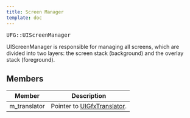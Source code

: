 ```yaml
---
title: Screen Manager
template: doc
---
```


<pre>UFG::UIScreenManager</pre>

UIScreenManager is responsible for managing all screens, which are divided into two layers: the screen stack (background) and the overlay stack (foreground).

## Members

| Member | Description |
| ------ | ----------- |
| m_translator | Pointer to [UIGfxTranslator](../gfxtranslator). |